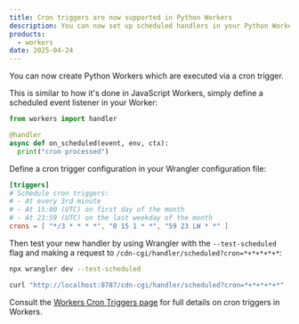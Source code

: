```yaml
---
title: Cron triggers are now supported in Python Workers
description: You can now set up scheduled handlers in your Python Workers
products:
  - workers
date: 2025-04-24
---
```



You can now create Python Workers which are executed via a cron trigger.

This is similar to how it's done in JavaScript Workers, simply define a scheduled event
listener in your Worker:

```python
from workers import handler

@handler
async def on_scheduled(event, env, ctx):
  print("cron processed")
```

Define a cron trigger configuration in your Wrangler configuration file:

<WranglerConfig>

```toml
[triggers]
# Schedule cron triggers:
# - At every 3rd minute
# - At 15:00 (UTC) on first day of the month
# - At 23:59 (UTC) on the last weekday of the month
crons = [ "*/3 * * * *", "0 15 1 * *", "59 23 LW * *" ]
```

</WranglerConfig>

Then test your new handler by using Wrangler with the `--test-scheduled` flag and
making a request to `/cdn-cgi/handler/scheduled?cron=*+*+*+*+*`:

```sh
npx wrangler dev --test-scheduled

curl "http://localhost:8787/cdn-cgi/handler/scheduled?cron=*+*+*+*+*"
```

Consult the [Workers Cron Triggers page](/workers/configuration/cron-triggers/) for full details on cron triggers in Workers.